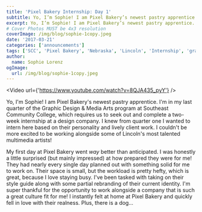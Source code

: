 ```yaml
---
title: 'Pixel Bakery Internship: Day 1'
subtitle: Yo, I’m Sophie! I am Pixel Bakery’s newest pastry apprentice.
excerpt: Yo, I’m Sophie! I am Pixel Bakery’s newest pastry apprentice.
# Cover Photos MUST be 4x3 resolution
coverImage: /img/blog/sophie-1copy.jpeg
date: '2017-03-21'
categories: ['announcements']
tags: ['SCC', 'Pixel Bakery', 'Nebraska', 'Lincoln', 'Internship', 'graphic design', 'branding', 'Animation', 'Advertising']
author:
  name: Sophie Lorenz
ogImage:
  url: /img/blog/sophie-1copy.jpeg
---
```

<Video url={'https://www.youtube.com/watch?v=8QJA435_pyY'} />

Yo, I'm Sophie! I am Pixel Bakery's newest pastry apprentice. I'm in my last quarter of the Graphic Design & Media Arts program at Southeast Community College, which requires us to seek out and complete a two-week internship at a design company. I knew from quarter one I wanted to intern here based on their personality and lively client work. I couldn't be more excited to be working alongside some of Lincoln's most talented multimedia artists!

My first day at Pixel Bakery went *way* better than anticipated. I was honestly a little surprised (but mainly impressed) at how prepared they were for me! They had nearly every single day planned out with something solid for me to work on. Their space is small, but the workload is pretty hefty, which is great, because I love staying busy. I've been tasked with taking on their style guide along with some partial rebranding of their current identity. I'm super thankful for the opportunity to work alongside a company that is such a great culture fit for me! I instantly felt at home at Pixel Bakery and quickly fell in love with their realness. Plus, there is a dog...